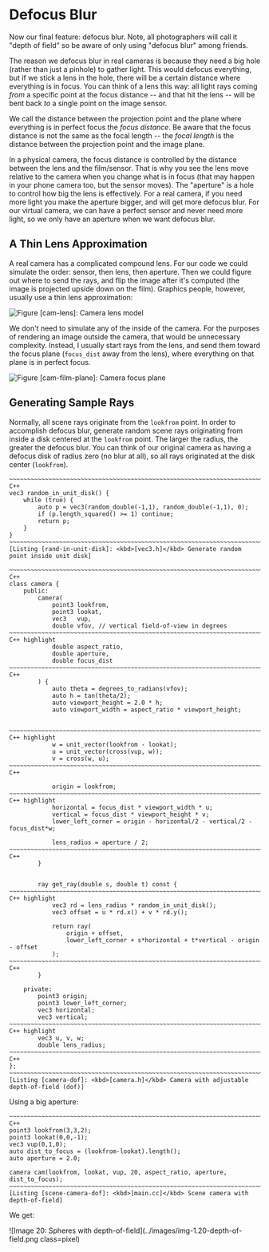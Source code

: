 # Defocus Blur

Now our final feature: defocus blur. Note, all photographers will call it "depth of field" so be
aware of only using "defocus blur" among friends.

The reason we defocus blur in real cameras is because they need a big hole (rather than just a
pinhole) to gather light. This would defocus everything, but if we stick a lens in the hole, there
will be a certain distance where everything is in focus. You can think of a lens this way: all light
rays coming _from_ a specific point at the focus distance -- and that hit the lens -- will be bent
back _to_ a single point on the image sensor.

We call the distance between the projection point and the plane where everything is in perfect focus
the _focus distance_. Be aware that the focus distance is not the same as the focal length -- the
_focal length_ is the distance between the projection point and the image plane.

In a physical camera, the focus distance is controlled by the distance between the lens and the
film/sensor. That is why you see the lens move relative to the camera when you change what is in
focus (that may happen in your phone camera too, but the sensor moves). The "aperture" is a hole to
control how big the lens is effectively. For a real camera, if you need more light you make the
aperture bigger, and will get more defocus blur. For our virtual camera, we can have a perfect
sensor and never need more light, so we only have an aperture when we want defocus blur.

## A Thin Lens Approximation

A real camera has a complicated compound lens. For our code we could simulate the order: sensor,
then lens, then aperture. Then we could figure out where to send the rays, and flip the image after
it's computed (the image is projected upside down on the film). Graphics people, however, usually
use a thin lens approximation:

![Figure [cam-lens]: Camera lens model](../images/fig-1.17-cam-lens.jpg)

We don't need to simulate any of the inside of the camera. For the purposes of rendering an image
outside the camera, that would be unnecessary complexity. Instead, I usually start rays from the
lens, and send them toward the focus plane (`focus_dist` away from the lens), where everything on
that plane is in perfect focus.

![Figure [cam-film-plane]: Camera focus plane](../images/fig-1.18-cam-film-plane.jpg)

## Generating Sample Rays

Normally, all scene rays originate from the `lookfrom` point. In order to accomplish defocus blur,
generate random scene rays originating from inside a disk centered at the `lookfrom` point. The
larger the radius, the greater the defocus blur. You can think of our original camera as having a
defocus disk of radius zero (no blur at all), so all rays originated at the disk center
(`lookfrom`).

    ~~~~~~~~~~~~~~~~~~~~~~~~~~~~~~~~~~~~~~~~~~~~~~~~~~~~~~~~~~~~~~~~~~~~~~~~~~~~~~~~~~~~~~~~~~~~ C++
    vec3 random_in_unit_disk() {
        while (true) {
            auto p = vec3(random_double(-1,1), random_double(-1,1), 0);
            if (p.length_squared() >= 1) continue;
            return p;
        }
    }
    ~~~~~~~~~~~~~~~~~~~~~~~~~~~~~~~~~~~~~~~~~~~~~~~~~~~~~~~~~~~~~~~~~~~~~~~~~~~~~~~~~~~~~~~~~~~~~~~~
    [Listing [rand-in-unit-disk]: <kbd>[vec3.h]</kbd> Generate random point inside unit disk]

    ~~~~~~~~~~~~~~~~~~~~~~~~~~~~~~~~~~~~~~~~~~~~~~~~~~~~~~~~~~~~~~~~~~~~~~~~~~~~~~~~~~~~~~~~~~~~ C++
    class camera {
        public:
            camera(
                point3 lookfrom,
                point3 lookat,
                vec3   vup,
                double vfov, // vertical field-of-view in degrees
    ~~~~~~~~~~~~~~~~~~~~~~~~~~~~~~~~~~~~~~~~~~~~~~~~~~~~~~~~~~~~~~~~~~~~~~~~~~~~~~~~~~ C++ highlight
                double aspect_ratio,
                double aperture,
                double focus_dist
    ~~~~~~~~~~~~~~~~~~~~~~~~~~~~~~~~~~~~~~~~~~~~~~~~~~~~~~~~~~~~~~~~~~~~~~~~~~~~~~~~~~~~~~~~~~~~ C++
            ) {
                auto theta = degrees_to_radians(vfov);
                auto h = tan(theta/2);
                auto viewport_height = 2.0 * h;
                auto viewport_width = aspect_ratio * viewport_height;


    ~~~~~~~~~~~~~~~~~~~~~~~~~~~~~~~~~~~~~~~~~~~~~~~~~~~~~~~~~~~~~~~~~~~~~~~~~~~~~~~~~~ C++ highlight
                w = unit_vector(lookfrom - lookat);
                u = unit_vector(cross(vup, w));
                v = cross(w, u);
    ~~~~~~~~~~~~~~~~~~~~~~~~~~~~~~~~~~~~~~~~~~~~~~~~~~~~~~~~~~~~~~~~~~~~~~~~~~~~~~~~~~~~~~~~~~~~ C++

                origin = lookfrom;
    ~~~~~~~~~~~~~~~~~~~~~~~~~~~~~~~~~~~~~~~~~~~~~~~~~~~~~~~~~~~~~~~~~~~~~~~~~~~~~~~~~~ C++ highlight
                horizontal = focus_dist * viewport_width * u;
                vertical = focus_dist * viewport_height * v;
                lower_left_corner = origin - horizontal/2 - vertical/2 - focus_dist*w;

                lens_radius = aperture / 2;
    ~~~~~~~~~~~~~~~~~~~~~~~~~~~~~~~~~~~~~~~~~~~~~~~~~~~~~~~~~~~~~~~~~~~~~~~~~~~~~~~~~~~~~~~~~~~~ C++
            }


            ray get_ray(double s, double t) const {
    ~~~~~~~~~~~~~~~~~~~~~~~~~~~~~~~~~~~~~~~~~~~~~~~~~~~~~~~~~~~~~~~~~~~~~~~~~~~~~~~~~~ C++ highlight
                vec3 rd = lens_radius * random_in_unit_disk();
                vec3 offset = u * rd.x() + v * rd.y();

                return ray(
                    origin + offset,
                    lower_left_corner + s*horizontal + t*vertical - origin - offset
                );
    ~~~~~~~~~~~~~~~~~~~~~~~~~~~~~~~~~~~~~~~~~~~~~~~~~~~~~~~~~~~~~~~~~~~~~~~~~~~~~~~~~~~~~~~~~~~~ C++
            }

        private:
            point3 origin;
            point3 lower_left_corner;
            vec3 horizontal;
            vec3 vertical;
    ~~~~~~~~~~~~~~~~~~~~~~~~~~~~~~~~~~~~~~~~~~~~~~~~~~~~~~~~~~~~~~~~~~~~~~~~~~~~~~~~~~ C++ highlight
            vec3 u, v, w;
            double lens_radius;
    ~~~~~~~~~~~~~~~~~~~~~~~~~~~~~~~~~~~~~~~~~~~~~~~~~~~~~~~~~~~~~~~~~~~~~~~~~~~~~~~~~~~~~~~~~~~~ C++
    };
    ~~~~~~~~~~~~~~~~~~~~~~~~~~~~~~~~~~~~~~~~~~~~~~~~~~~~~~~~~~~~~~~~~~~~~~~~~~~~~~~~~~~~~~~~~~~~~~~~
    [Listing [camera-dof]: <kbd>[camera.h]</kbd> Camera with adjustable depth-of-field (dof)]

Using a big aperture:

    ~~~~~~~~~~~~~~~~~~~~~~~~~~~~~~~~~~~~~~~~~~~~~~~~~~~~~~~~~~~~~~~~~~~~~~~~~~~~~~~~~~~~~~~~~~~~ C++
    point3 lookfrom(3,3,2);
    point3 lookat(0,0,-1);
    vec3 vup(0,1,0);
    auto dist_to_focus = (lookfrom-lookat).length();
    auto aperture = 2.0;

    camera cam(lookfrom, lookat, vup, 20, aspect_ratio, aperture, dist_to_focus);
    ~~~~~~~~~~~~~~~~~~~~~~~~~~~~~~~~~~~~~~~~~~~~~~~~~~~~~~~~~~~~~~~~~~~~~~~~~~~~~~~~~~~~~~~~~~~~~~~~
    [Listing [scene-camera-dof]: <kbd>[main.cc]</kbd> Scene camera with depth-of-field]

We get:

![Image 20: Spheres with depth-of-field](../images/img-1.20-depth-of-field.png class=pixel)
